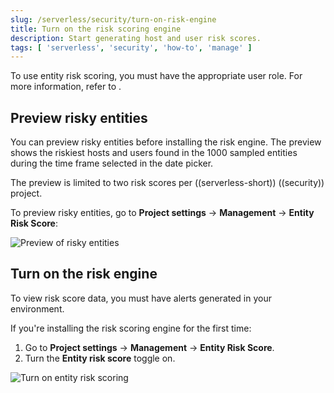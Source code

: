 ```yaml
---
slug: /serverless/security/turn-on-risk-engine
title: Turn on the risk scoring engine
description: Start generating host and user risk scores.
tags: [ 'serverless', 'security', 'how-to', 'manage' ]
---
```


<DocCallOut title="Requirements">
To use entity risk scoring, you must have the appropriate user role. For more information, refer to <DocLink slug="/serverless/security/ers-requirements" />.
</DocCallOut>

## Preview risky entities

You can preview risky entities before installing the risk engine. The preview shows the riskiest hosts and users found in the 1000 sampled entities during the time frame selected in the date picker.

<DocCallOut title="Note">
The preview is limited to two risk scores per ((serverless-short)) ((security)) project.
</DocCallOut>

To preview risky entities, go to **Project settings** → **Management** → **Entity Risk Score**:

![Preview of risky entities](../images/turn-on-risk-engine/preview-risky-entities.png)

## Turn on the risk engine

<DocCallOut title="Note">
To view risk score data, you must have alerts generated in your environment.
</DocCallOut>

If you're installing the risk scoring engine for the first time:

1. Go to **Project settings** → **Management** → **Entity Risk Score**.
1. Turn the **Entity risk score** toggle on.

![Turn on entity risk scoring](../images/turn-on-risk-engine/turn-on-risk-engine.png)
